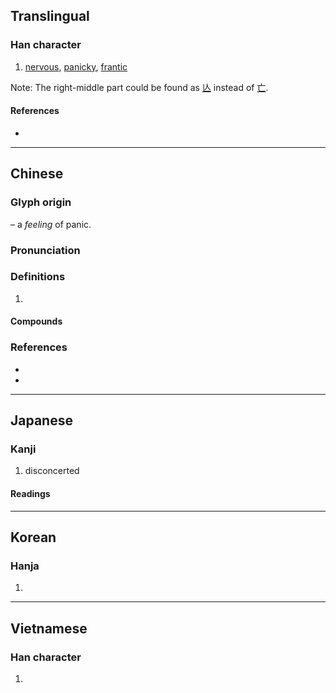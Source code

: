 {{character info/new}}
==Translingual==

===Han character===
{{Han char|rn=61|rad=心|as=10|sn=13|four=94011|canj=PTYU|ids=⿰忄荒}}

# [[nervous]], [[panicky]], [[frantic]]

Note: The right-middle part could be found as [[亾]] instead of [[亡]].

====References====
* {{Han ref|kx=0398.090|dkj=11057|dj=0737.090|hdz=42326.070|uh=614C|ud=24908|bh=B757|bd=46935}}

----

==Chinese==
{{zh-forms}}

===Glyph origin===
{{Han etym}}
{{Han compound|心|t1=heart|alt1=忄|荒|ls=psc|c1=s|c2=p}} – a ''feeling'' of panic.

===Pronunciation===
{{zh-pron
|m=huāng,huang
|c=fong1,fong2
|mn=hong
|mc=y
|oc=y
|ma=Zh-huang.ogg
|cat=
}}
{{zh-attn-split}}

===Definitions===
{{zh-hanzi}}

# {{rfdef|zh}}

====Compounds====
{{zh-der|慌成一團|急慌|慌了手腳|恐慌|慌忙無措|心慌|慌速|慌腿|慌手慌腳|慌慌忙忙|慌慌張張|慌悚|慌忙|慌張|慌了神兒|慌亂|慌不擇路|愴慌|意亂心慌|慌急|悶得慌|恐慌症|心慌膽戰|心慌意亂|慌手忙腳|亂得慌|害慌|慌張勢煞|慌裡慌張|慌神|不慌不忙|口隔心慌|慌張慌智|堵得慌|慌腳雞|磣的慌|戃慌|手慌腳忙|發慌|撐的慌|經濟恐慌|驚慌失色|鬼慌|驚慌失措|驚慌|貪慌|腸慌腹熱|累得慌|膩的慌|著慌|鬧的慌}}

===References===
* {{R:twedu|A01409}}
* {{R:yue:Hanzi}}

----

==Japanese==

===Kanji===
{{ja-kanji|grade=c|rs=心10}}

# disconcerted

====Readings====
{{ja-readings
|on=こう
|kun=あわ-てる, あわ-ただし.い, くらい
}}

----

==Korean==

===Hanja===
{{ko-hanja|hangeul=황|eumhun=|rv=hwang|mr=hwang|y=hwang}}

# {{defn|lang=ko|sort=心10}}

----

==Vietnamese==

===Han character===
{{vi-readings|rs=心10|hanviet=[[hoảng]], [[hoang]]}}

# {{defn|lang=vi|sort=心10}}
